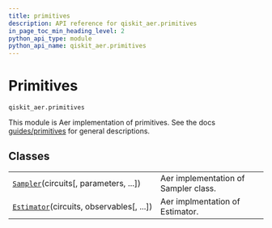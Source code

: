```yaml
---
title: primitives
description: API reference for qiskit_aer.primitives
in_page_toc_min_heading_level: 2
python_api_type: module
python_api_name: qiskit_aer.primitives
---
```


<span id="module-qiskit_aer.primitives" />

<span id="aer-primitives" />

# Primitives

`qiskit_aer.primitives`

This module is Aer implementation of primitives. See the docs [guides/primitives](/guides/primitives) for general descriptions.

## Classes

|                                                                                                                 |                                      |
| --------------------------------------------------------------------------------------------------------------- | ------------------------------------ |
| [`Sampler`](qiskit_aer.primitives.Sampler "qiskit_aer.primitives.Sampler")(circuits\[, parameters, ...])        | Aer implementation of Sampler class. |
| [`Estimator`](qiskit_aer.primitives.Estimator "qiskit_aer.primitives.Estimator")(circuits, observables\[, ...]) | Aer implmentation of Estimator.      |

